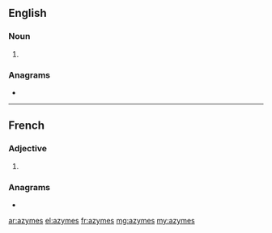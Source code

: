 ==English==

===Noun===
{{head|en|noun plural form}}

# {{plural of|azyme|lang=en}}

===Anagrams===
* {{l|en|zymase}}

----

==French==

===Adjective===
{{fr-adj-form}}

# {{plural of|azyme|lang=fr}}

===Anagrams===
* {{l|fr|zymase}}

[[ar:azymes]]
[[el:azymes]]
[[fr:azymes]]
[[mg:azymes]]
[[my:azymes]]